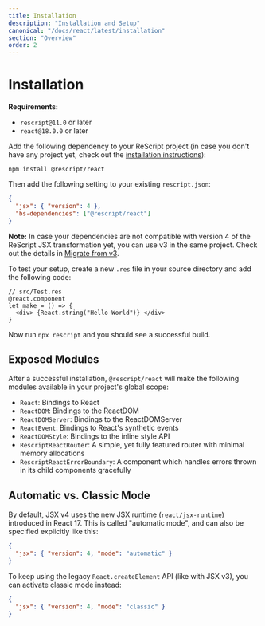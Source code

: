 ```yaml
---
title: Installation
description: "Installation and Setup"
canonical: "/docs/react/latest/installation"
section: "Overview"
order: 2
---
```


# Installation

**Requirements:**

- `rescript@11.0` or later
- `react@18.0.0` or later

Add the following dependency to your ReScript project (in case you don't have any project yet, check out the [installation instructions](/docs/manual/latest/installation)):

```
npm install @rescript/react
```

Then add the following setting to your existing `rescript.json`:

```json
{
  "jsx": { "version": 4 },
  "bs-dependencies": ["@rescript/react"]
}
```

**Note:** In case your dependencies are not compatible with version 4 of the ReScript JSX transformation yet, you can use v3 in the same project. Check out the details in [Migrate from v3](/docs/react/latest/migrate-react).

To test your setup, create a new `.res` file in your source directory and add the following code:

```res
// src/Test.res
@react.component
let make = () => {
  <div> {React.string("Hello World")} </div>
}
```

Now run `npx rescript` and you should see a successful build.

## Exposed Modules

After a successful installation, `@rescript/react` will make the following modules available in your project's global scope:

- `React`: Bindings to React
- `ReactDOM`: Bindings to the ReactDOM
- `ReactDOMServer`: Bindings to the ReactDOMServer
- `ReactEvent`: Bindings to React's synthetic events
- `ReactDOMStyle`: Bindings to the inline style API
- `RescriptReactRouter`: A simple, yet fully featured router with minimal memory allocations
- `RescriptReactErrorBoundary`: A component which handles errors thrown in its child components gracefully

## Automatic vs. Classic Mode

By default, JSX v4 uses the new JSX runtime (`react/jsx-runtime`) introduced in React 17. This is called "automatic mode", and can also be specified explicitly like this:

```json
{
  "jsx": { "version": 4, "mode": "automatic" }
}
```

To keep using the legacy `React.createElement` API (like with JSX v3), you can activate classic mode instead:

```json
{
  "jsx": { "version": 4, "mode": "classic" }
}
```
